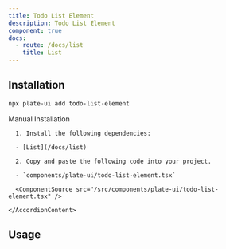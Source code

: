 ```yaml
---
title: Todo List Element
description: Todo List Element
component: true
docs:
  - route: /docs/list
    title: List
---
```


[//]: # '<ComponentExample src="/src/components/examples/PlaygroundDemo.tsx">'
[//]: # '  <PlaygroundDemo />'
[//]: # '</ComponentExample>'

## Installation

```bash
npx plate-ui add todo-list-element
```

<Accordion type="single" collapsible>
  <AccordionItem value="manual-installation">
    <AccordionTrigger>Manual Installation</AccordionTrigger>
    <AccordionContent>

      1. Install the following dependencies:

      - [List](/docs/list)

      2. Copy and paste the following code into your project.

      - `components/plate-ui/todo-list-element.tsx`

      <ComponentSource src="/src/components/plate-ui/todo-list-element.tsx" />

    </AccordionContent>

  </AccordionItem>
</Accordion>

## Usage

```tsx

```

```tsx

```
